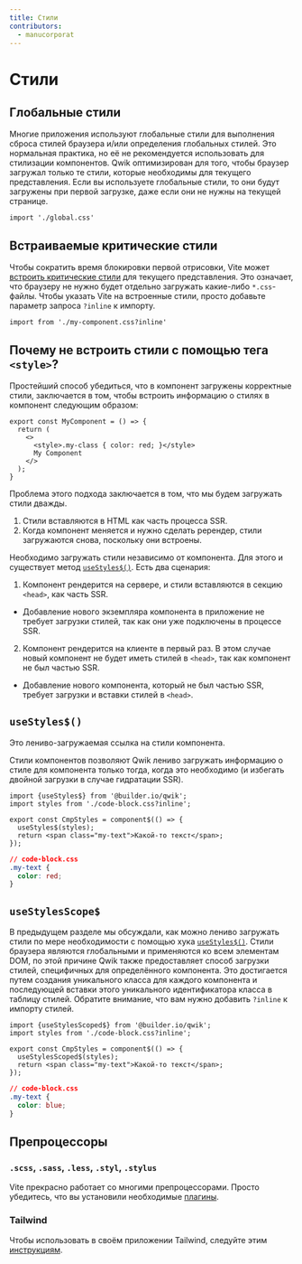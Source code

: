 ```yaml
---
title: Стили
contributors:
  - manucorporat
---
```


# Стили

## Глобальные стили

Многие приложения используют глобальные стили для выполнения сброса стилей браузера и/или определения глобальных стилей. Это нормальная практика, но её не рекомендуется использовать для стилизации компонентов. Qwik оптимизирован для того, чтобы браузер загружал только те стили, которые необходимы для текущего представления. Если вы используете глобальные стили, то они будут загружены при первой загрузке, даже если они не нужны на текущей странице.

```tsx
import './global.css'
```

## Встраиваемые критические стили

Чтобы сократить время блокировки первой отрисовки, Vite может [встроить критические стили](https://vitejs.dev/guide/features.html#disabling-css-injection-into-the-page) для текущего представления. Это означает, что браузеру не нужно будет отдельно загружать какие-либо `*.css`-файлы. Чтобы указать Vite на встроенные стили, просто добавьте параметр запроса `?inline` к импорту.

```tsx
import from './my-component.css?inline'
```

## Почему не встроить стили с помощью тега `<style>`?

Простейший способ убедиться, что в компонент загружены корректные стили, заключается в том, чтобы встроить информацию о стилях в компонент следующим образом:

```tsx
export const MyComponent = () => {
  return (
    <>
      <style>.my-class { color: red; }</style>
      My Component
    </>
  );
}
```

Проблема этого подхода заключается в том, что мы будем загружать стили дважды.

1. Стили вставляются в HTML как часть процесса SSR.
2. Когда компонент меняется и нужно сделать ререндер, стили загружаются снова, поскольку они встроены.

Необходимо загружать стили независимо от компонента. Для этого и существует метод [`useStyles$()`](./../styles/index.mdx#usestyles). Есть два сценария:

1. Компонент рендерится на сервере, и стили вставляются в секцию `<head>`, как часть SSR.
  - Добавление нового экземпляра компонента в приложение не требует загрузки стилей, так как они уже подключены в процессе SSR.
2. Компонент рендерится на клиенте в первый раз. В этом случае новый компонент не будет иметь стилей в `<head>`, так как компонент не был частью SSR.
  - Добавление нового компонента, который не был частью SSR, требует загрузки и вставки стилей в `<head>`.

## `useStyles$()`

Это лениво-загружаемая ссылка на стили компонента.

Стили компонентов позволяют Qwik лениво загружать информацию о стиле для компонента только тогда, когда это необходимо (и избегать двойной загрузки в случае гидратации SSR).

```tsx
import {useStyles$} from '@builder.io/qwik';
import styles from './code-block.css?inline';

export const CmpStyles = component$(() => {
  useStyles$(styles);
  return <span class="my-text">Какой-то текст</span>;
});
```

```css
// code-block.css
.my-text {
  color: red;
}
```

## `useStylesScope$`

В предыдущем разделе мы обсуждали, как можно лениво загружать стили по мере необходимости с помощью хука [`useStyles$()`](./../styles/index.mdx#usestyles).
Стили браузера являются глобальными и применяются ко всем элементам DOM, по этой причине Qwik также предоставляет способ загрузки стилей, специфичных для определённого компонента.
Это достигается путем создания уникального класса для каждого компонента и последующей вставки этого уникального идентификатора класса в таблицу стилей. Обратите внимание, что вам нужно добавить `?inline` к импорту стилей.

```tsx
import {useStylesScoped$} from '@builder.io/qwik';
import styles from './code-block.css?inline';

export const CmpStyles = component$(() => {
  useStylesScoped$(styles);
  return <span class="my-text">Какой-то текст</span>;
});
```

```css
// code-block.css
.my-text {
  color: blue;
}
```

## Препроцессоры

### `.scss`, `.sass`, `.less`, `.styl`, `.stylus`

Vite прекрасно работает со многими препроцессорами. Просто убедитесь, что вы установили необходимые [плагины](https://vitejs.dev/guide/features.html#css-pre-processors).

### Tailwind

Чтобы использовать в своём приложении Tailwind, следуйте этим [инструкциям](../../../qwikcity/integrations/tailwind).
